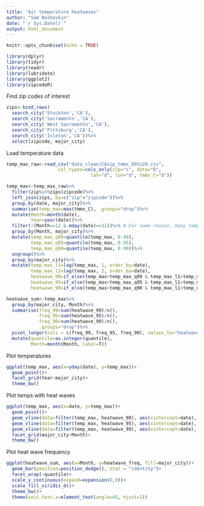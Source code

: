 ```yaml
---
title: "Air temperature heatwaves"
author: "Sam Bashevkin"
date: "`r Sys.Date()`"
output: html_document
---
```


```r
knitr::opts_chunk$set(echo = TRUE)
```

```r
library(dplyr)
library(tidyr)
library(readr)
library(lubridate)
library(ggplot2)
library(zipcodeR)
```

Find zip codes of interest
```r
zips<-bind_rows(
  search_city('Stockton','CA'),
  search_city('Sacramento','CA'),
  search_city('West Sacramento','CA'),
  search_city('Pittsburg','CA'),
  search_city('Isleton','CA'))%>%
  select(zipcode, major_city)
```

Load temperature data
```r
temp_max_raw<-read_csv("data_clean/CAzip_tmmx_99to20.csv", 
                   col_types=cols_only(zip="c", date="D",
                               lat="d", lon="d", tmmx_C="d"))

temp_max<-temp_max_raw%>%
  filter(zip%in%zips$zipcode)%>%
  left_join(zips, by=c("zip"="zipcode"))%>%
  group_by(date, major_city)%>%
  summarise(temp_max=max(tmmx_C), .groups="drop")%>%
  mutate(Month=month(date),
         Year=year(date))%>%
  filter(!(Month==12 & mday(date)==31))%>% # For some reason, many temps on Dec 31 are very high, so removing all of them
  group_by(Month, major_city)%>%
  mutate(temp_max_q99=quantile(temp_max, 0.99),
         temp_max_q95=quantile(temp_max, 0.95),
         temp_max_q90=quantile(temp_max, 0.90))%>%
  ungroup()%>%
  group_by(major_city)%>%
  mutate(temp_max_l1=lag(temp_max, 1, order_by=date),
         temp_max_l2=lag(temp_max, 2, order_by=date),
         heatwave_99=if_else(temp_max>temp_max_q99 & temp_max_l1>temp_max_q99 & temp_max_l2>temp_max_q99, TRUE, FALSE),
         heatwave_95=if_else(temp_max>temp_max_q95 & temp_max_l1>temp_max_q95 & temp_max_l2>temp_max_q95, TRUE, FALSE),
         heatwave_90=if_else(temp_max>temp_max_q90 & temp_max_l1>temp_max_q90 & temp_max_l2>temp_max_q90, TRUE, FALSE))

heatwave_sum<-temp_max%>%
  group_by(major_city, Month)%>%
  summarise(freq_99=sum(heatwave_99)/n(),
            freq_95=sum(heatwave_95)/n(),
            freq_90=sum(heatwave_90)/n(),
            .groups="drop")%>%
  pivot_longer(cols = c(freq_99, freq_95, freq_90), values_to="heatwave_freq", names_to="quantile", names_prefix="freq_")%>%
  mutate(quantile=as.integer(quantile),
         Month=month(Month, label=T))
```

Plot temperatures
```r
ggplot(temp_max, aes(x=yday(date), y=temp_max))+
  geom_point()+
  facet_grid(Year~major_city)+
  theme_bw()
```

Plot temps with heat waves
```r
ggplot(temp_max, aes(x=date, y=temp_max))+
  geom_point()+
  geom_vline(data=filter(temp_max, heatwave_90), aes(xintercept=date), color="chartreuse3")+
  geom_vline(data=filter(temp_max, heatwave_95), aes(xintercept=date), color="darkorchid4")+
  geom_vline(data=filter(temp_max, heatwave_99), aes(xintercept=date), color="red")+
  facet_grid(major_city~Month)+
  theme_bw()
```

Plot heat wave frequency
```r
ggplot(heatwave_sum, aes(x=Month, y=heatwave_freq, fill=major_city))+
  geom_bar(position=position_dodge(), stat = "identity")+
  facet_wrap(~quantile)+
  scale_y_continuous(expand=expansion(0,0))+
  scale_fill_viridis_d()+
  theme_bw()+
  theme(axis.text.x=element_text(angle=45, hjust=1))
```


